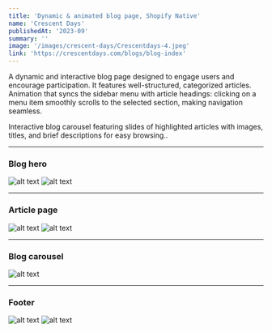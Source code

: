```yaml
---
title: 'Dynamic & animated blog page, Shopify Native'
name: 'Crescent Days'
publishedAt: '2023-09'
summary: ''
image: '/images/crescent-days/Crescentdays-4.jpeg'
link: 'https://crescentdays.com/blogs/blog-index'
---
```

A dynamic and interactive blog page designed to engage users and encourage participation. It features well-structured, categorized articles. Animation that syncs the sidebar menu with article headings: clicking on a menu item smoothly scrolls to the selected section, making navigation seamless.

Interactive blog carousel featuring slides of highlighted articles with images, titles, and brief descriptions for easy browsing..

***

### Blog hero

![alt text](/images/crescent-days/Crescentdays-4.jpeg)
![alt text](/images/crescent-days/Crescentdays-2.jpeg)

***

### Article page

![alt text](/images/crescent-days/Crescentdays-3.jpeg)
![alt text](/images/crescent-days/Crescentdays-5.jpeg)

***

### Blog carousel

![alt text](/images/crescent-days/Crescentdays-7.jpeg)

***

### Footer

![alt text](/images/crescent-days/Crescentdays-6.jpeg)
![alt text](/images/crescent-days/Crescentdays-1.jpeg)
